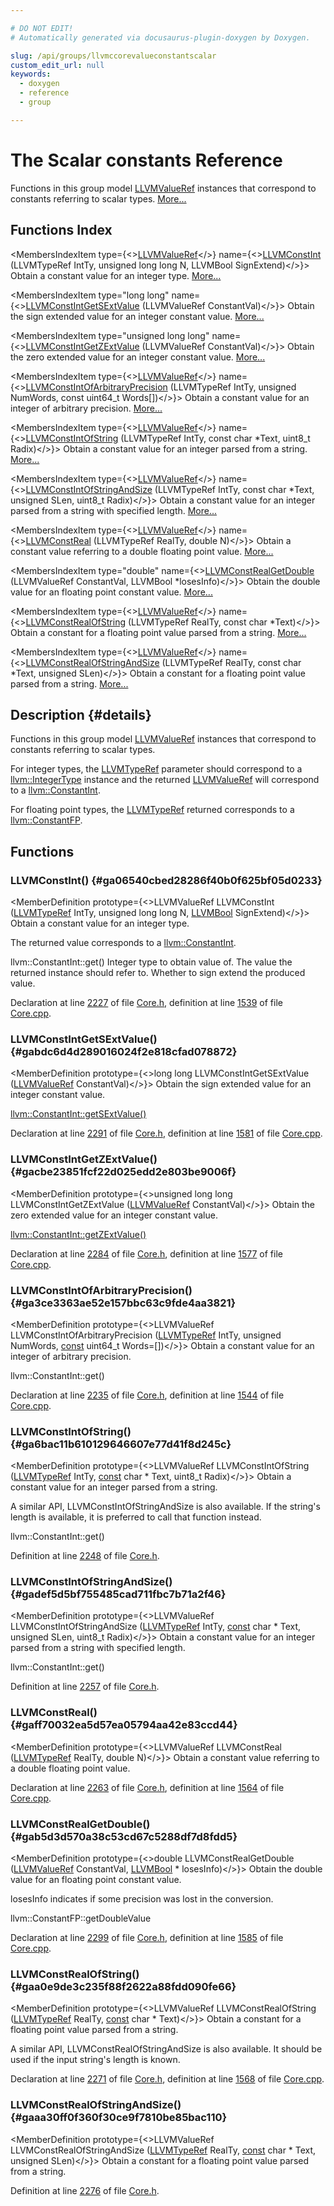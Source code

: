 ```yaml
---

# DO NOT EDIT!
# Automatically generated via docusaurus-plugin-doxygen by Doxygen.

slug: /api/groups/llvmccorevalueconstantscalar
custom_edit_url: null
keywords:
  - doxygen
  - reference
  - group

---
```





# The Scalar constants Reference

<DoxygenPage pluginConfig={pluginConfig}>

Functions in this group model <a href="/docs/api/groups/llvmcsupporttypes/#ga113ce952344691b8304a43a314f8be17">LLVMValueRef</a> instances that correspond to constants referring to scalar types. <a href="#details">More...</a>

## Functions Index

<MembersIndex>

<MembersIndexItem
  type={<><a href="/docs/api/groups/llvmcsupporttypes/#ga113ce952344691b8304a43a314f8be17">LLVMValueRef</a></>}
  name={<><a href="#ga06540cbed28286f40b0f625bf05d0233">LLVMConstInt</a> (LLVMTypeRef IntTy, unsigned long long N, LLVMBool SignExtend)</>}>
Obtain a constant value for an integer type. <a href="#ga06540cbed28286f40b0f625bf05d0233">More...</a>
</MembersIndexItem>

<MembersIndexItem
  type="long long"
  name={<><a href="#gabdc6d4d289016024f2e818cfad078872">LLVMConstIntGetSExtValue</a> (LLVMValueRef ConstantVal)</>}>
Obtain the sign extended value for an integer constant value. <a href="#gabdc6d4d289016024f2e818cfad078872">More...</a>
</MembersIndexItem>

<MembersIndexItem
  type="unsigned long long"
  name={<><a href="#gacbe23851fcf22d025edd2e803be9006f">LLVMConstIntGetZExtValue</a> (LLVMValueRef ConstantVal)</>}>
Obtain the zero extended value for an integer constant value. <a href="#gacbe23851fcf22d025edd2e803be9006f">More...</a>
</MembersIndexItem>

<MembersIndexItem
  type={<><a href="/docs/api/groups/llvmcsupporttypes/#ga113ce952344691b8304a43a314f8be17">LLVMValueRef</a></>}
  name={<><a href="#ga3ce3363ae52e157bbc63c9fde4aa3821">LLVMConstIntOfArbitraryPrecision</a> (LLVMTypeRef IntTy, unsigned NumWords, const uint64&#95;t Words&#91;&#93;)</>}>
Obtain a constant value for an integer of arbitrary precision. <a href="#ga3ce3363ae52e157bbc63c9fde4aa3821">More...</a>
</MembersIndexItem>

<MembersIndexItem
  type={<><a href="/docs/api/groups/llvmcsupporttypes/#ga113ce952344691b8304a43a314f8be17">LLVMValueRef</a></>}
  name={<><a href="#ga6bac11b610129646607e77d41f8d245c">LLVMConstIntOfString</a> (LLVMTypeRef IntTy, const char &#42;Text, uint8&#95;t Radix)</>}>
Obtain a constant value for an integer parsed from a string. <a href="#ga6bac11b610129646607e77d41f8d245c">More...</a>
</MembersIndexItem>

<MembersIndexItem
  type={<><a href="/docs/api/groups/llvmcsupporttypes/#ga113ce952344691b8304a43a314f8be17">LLVMValueRef</a></>}
  name={<><a href="#gadef5d5bf755485cad711fbc7b71a2f46">LLVMConstIntOfStringAndSize</a> (LLVMTypeRef IntTy, const char &#42;Text, unsigned SLen, uint8&#95;t Radix)</>}>
Obtain a constant value for an integer parsed from a string with specified length. <a href="#gadef5d5bf755485cad711fbc7b71a2f46">More...</a>
</MembersIndexItem>

<MembersIndexItem
  type={<><a href="/docs/api/groups/llvmcsupporttypes/#ga113ce952344691b8304a43a314f8be17">LLVMValueRef</a></>}
  name={<><a href="#gaff70032ea5d57ea05794aa42e83ccd44">LLVMConstReal</a> (LLVMTypeRef RealTy, double N)</>}>
Obtain a constant value referring to a double floating point value. <a href="#gaff70032ea5d57ea05794aa42e83ccd44">More...</a>
</MembersIndexItem>

<MembersIndexItem
  type="double"
  name={<><a href="#gab5d3d570a38c53cd67c5288df7d8fdd5">LLVMConstRealGetDouble</a> (LLVMValueRef ConstantVal, LLVMBool &#42;losesInfo)</>}>
Obtain the double value for an floating point constant value. <a href="#gab5d3d570a38c53cd67c5288df7d8fdd5">More...</a>
</MembersIndexItem>

<MembersIndexItem
  type={<><a href="/docs/api/groups/llvmcsupporttypes/#ga113ce952344691b8304a43a314f8be17">LLVMValueRef</a></>}
  name={<><a href="#gaa0e9de3c235f88f2622a88fdd090fe66">LLVMConstRealOfString</a> (LLVMTypeRef RealTy, const char &#42;Text)</>}>
Obtain a constant for a floating point value parsed from a string. <a href="#gaa0e9de3c235f88f2622a88fdd090fe66">More...</a>
</MembersIndexItem>

<MembersIndexItem
  type={<><a href="/docs/api/groups/llvmcsupporttypes/#ga113ce952344691b8304a43a314f8be17">LLVMValueRef</a></>}
  name={<><a href="#gaaa30ff0f360f30ce9f7810be85bac110">LLVMConstRealOfStringAndSize</a> (LLVMTypeRef RealTy, const char &#42;Text, unsigned SLen)</>}>
Obtain a constant for a floating point value parsed from a string. <a href="#gaaa30ff0f360f30ce9f7810be85bac110">More...</a>
</MembersIndexItem>

</MembersIndex>

## Description {#details}

Functions in this group model <a href="/docs/api/groups/llvmcsupporttypes/#ga113ce952344691b8304a43a314f8be17">LLVMValueRef</a> instances that correspond to constants referring to scalar types.

For integer types, the <a href="/docs/api/groups/llvmcsupporttypes/#gab81b4df33167d47174f9b86a75e3be88">LLVMTypeRef</a> parameter should correspond to a <a href="/docs/api/classes/llvm/integertype">llvm::IntegerType</a> instance and the returned <a href="/docs/api/groups/llvmcsupporttypes/#ga113ce952344691b8304a43a314f8be17">LLVMValueRef</a> will correspond to a <a href="/docs/api/classes/llvm/constantint">llvm::ConstantInt</a>.

For floating point types, the <a href="/docs/api/groups/llvmcsupporttypes/#gab81b4df33167d47174f9b86a75e3be88">LLVMTypeRef</a> returned corresponds to a <a href="/docs/api/classes/llvm/constantfp">llvm::ConstantFP</a>.

<SectionDefinition>

## Functions

### LLVMConstInt() {#ga06540cbed28286f40b0f625bf05d0233}

<MemberDefinition
  prototype={<>LLVMValueRef LLVMConstInt (<a href="/docs/api/groups/llvmcsupporttypes/#gab81b4df33167d47174f9b86a75e3be88">LLVMTypeRef</a> IntTy, unsigned long long N, <a href="/docs/api/groups/llvmcsupporttypes/#ga209de0bceb13179a973c6a45211617bd">LLVMBool</a> SignExtend)</>}>
Obtain a constant value for an integer type.

The returned value corresponds to a <a href="/docs/api/classes/llvm/constantint">llvm::ConstantInt</a>.


<SectionUser title="See Also">
llvm::ConstantInt::get()
</SectionUser>


<ParametersList title="Parameters">
<ParametersListItem name="IntTy">Integer type to obtain value of.</ParametersListItem>
<ParametersListItem name="N">The value the returned instance should refer to.</ParametersListItem>
<ParametersListItem name="SignExtend">Whether to sign extend the produced value.</ParametersListItem>
</ParametersList>

Declaration at line <a href="/docs/api/files/include/include/llvm-c/core-h/#l02227">2227</a> of file <a href="/docs/api/files/include/include/llvm-c/core-h">Core.h</a>, definition at line <a href="/docs/api/files/lib/lib/ir/core-cpp/#l01539">1539</a> of file <a href="/docs/api/files/lib/lib/ir/core-cpp">Core.cpp</a>.
</MemberDefinition>

### LLVMConstIntGetSExtValue() {#gabdc6d4d289016024f2e818cfad078872}

<MemberDefinition
  prototype={<>long long LLVMConstIntGetSExtValue (<a href="/docs/api/groups/llvmcsupporttypes/#ga113ce952344691b8304a43a314f8be17">LLVMValueRef</a> ConstantVal)</>}>
Obtain the sign extended value for an integer constant value.

<SectionUser title="See Also">
<a href="/docs/api/classes/llvm/constantint/#aa8f4be0661aa64f5b1f20b15e93bb403">llvm::ConstantInt::getSExtValue()</a>
</SectionUser>

Declaration at line <a href="/docs/api/files/include/include/llvm-c/core-h/#l02291">2291</a> of file <a href="/docs/api/files/include/include/llvm-c/core-h">Core.h</a>, definition at line <a href="/docs/api/files/lib/lib/ir/core-cpp/#l01581">1581</a> of file <a href="/docs/api/files/lib/lib/ir/core-cpp">Core.cpp</a>.
</MemberDefinition>

### LLVMConstIntGetZExtValue() {#gacbe23851fcf22d025edd2e803be9006f}

<MemberDefinition
  prototype={<>unsigned long long LLVMConstIntGetZExtValue (<a href="/docs/api/groups/llvmcsupporttypes/#ga113ce952344691b8304a43a314f8be17">LLVMValueRef</a> ConstantVal)</>}>
Obtain the zero extended value for an integer constant value.

<SectionUser title="See Also">
<a href="/docs/api/classes/llvm/constantint/#ac09a21c371a9c535cbc13e8f82503aec">llvm::ConstantInt::getZExtValue()</a>
</SectionUser>

Declaration at line <a href="/docs/api/files/include/include/llvm-c/core-h/#l02284">2284</a> of file <a href="/docs/api/files/include/include/llvm-c/core-h">Core.h</a>, definition at line <a href="/docs/api/files/lib/lib/ir/core-cpp/#l01577">1577</a> of file <a href="/docs/api/files/lib/lib/ir/core-cpp">Core.cpp</a>.
</MemberDefinition>

### LLVMConstIntOfArbitraryPrecision() {#ga3ce3363ae52e157bbc63c9fde4aa3821}

<MemberDefinition
  prototype={<>LLVMValueRef LLVMConstIntOfArbitraryPrecision (<a href="/docs/api/groups/llvmcsupporttypes/#gab81b4df33167d47174f9b86a75e3be88">LLVMTypeRef</a> IntTy, unsigned NumWords, <a href="/docs/api/files/lib/lib/target/lib/target/aarch64/aarch64promoteconstant-cpp/#a90f8350fecae261c25be85d38b451bff">const</a> uint64&#95;t Words=[])</>}>
Obtain a constant value for an integer of arbitrary precision.

<SectionUser title="See Also">
llvm::ConstantInt::get()
</SectionUser>

Declaration at line <a href="/docs/api/files/include/include/llvm-c/core-h/#l02235">2235</a> of file <a href="/docs/api/files/include/include/llvm-c/core-h">Core.h</a>, definition at line <a href="/docs/api/files/lib/lib/ir/core-cpp/#l01544">1544</a> of file <a href="/docs/api/files/lib/lib/ir/core-cpp">Core.cpp</a>.
</MemberDefinition>

### LLVMConstIntOfString() {#ga6bac11b610129646607e77d41f8d245c}

<MemberDefinition
  prototype={<>LLVMValueRef LLVMConstIntOfString (<a href="/docs/api/groups/llvmcsupporttypes/#gab81b4df33167d47174f9b86a75e3be88">LLVMTypeRef</a> IntTy, <a href="/docs/api/files/lib/lib/target/lib/target/aarch64/aarch64promoteconstant-cpp/#a90f8350fecae261c25be85d38b451bff">const</a> char &#42; Text, uint8&#95;t Radix)</>}>
Obtain a constant value for an integer parsed from a string.

A similar API, LLVMConstIntOfStringAndSize is also available. If the string&#39;s length is available, it is preferred to call that function instead.


<SectionUser title="See Also">
llvm::ConstantInt::get()
</SectionUser>

Definition at line <a href="/docs/api/files/include/include/llvm-c/core-h/#l02248">2248</a> of file <a href="/docs/api/files/include/include/llvm-c/core-h">Core.h</a>.
</MemberDefinition>

### LLVMConstIntOfStringAndSize() {#gadef5d5bf755485cad711fbc7b71a2f46}

<MemberDefinition
  prototype={<>LLVMValueRef LLVMConstIntOfStringAndSize (<a href="/docs/api/groups/llvmcsupporttypes/#gab81b4df33167d47174f9b86a75e3be88">LLVMTypeRef</a> IntTy, <a href="/docs/api/files/lib/lib/target/lib/target/aarch64/aarch64promoteconstant-cpp/#a90f8350fecae261c25be85d38b451bff">const</a> char &#42; Text, unsigned SLen, uint8&#95;t Radix)</>}>
Obtain a constant value for an integer parsed from a string with specified length.

<SectionUser title="See Also">
llvm::ConstantInt::get()
</SectionUser>

Definition at line <a href="/docs/api/files/include/include/llvm-c/core-h/#l02257">2257</a> of file <a href="/docs/api/files/include/include/llvm-c/core-h">Core.h</a>.
</MemberDefinition>

### LLVMConstReal() {#gaff70032ea5d57ea05794aa42e83ccd44}

<MemberDefinition
  prototype={<>LLVMValueRef LLVMConstReal (<a href="/docs/api/groups/llvmcsupporttypes/#gab81b4df33167d47174f9b86a75e3be88">LLVMTypeRef</a> RealTy, double N)</>}>
Obtain a constant value referring to a double floating point value.

Declaration at line <a href="/docs/api/files/include/include/llvm-c/core-h/#l02263">2263</a> of file <a href="/docs/api/files/include/include/llvm-c/core-h">Core.h</a>, definition at line <a href="/docs/api/files/lib/lib/ir/core-cpp/#l01564">1564</a> of file <a href="/docs/api/files/lib/lib/ir/core-cpp">Core.cpp</a>.
</MemberDefinition>

### LLVMConstRealGetDouble() {#gab5d3d570a38c53cd67c5288df7d8fdd5}

<MemberDefinition
  prototype={<>double LLVMConstRealGetDouble (<a href="/docs/api/groups/llvmcsupporttypes/#ga113ce952344691b8304a43a314f8be17">LLVMValueRef</a> ConstantVal, <a href="/docs/api/groups/llvmcsupporttypes/#ga209de0bceb13179a973c6a45211617bd">LLVMBool</a> &#42; losesInfo)</>}>
Obtain the double value for an floating point constant value.

losesInfo indicates if some precision was lost in the conversion.


<SectionUser title="See Also">
llvm::ConstantFP::getDoubleValue
</SectionUser>

Declaration at line <a href="/docs/api/files/include/include/llvm-c/core-h/#l02299">2299</a> of file <a href="/docs/api/files/include/include/llvm-c/core-h">Core.h</a>, definition at line <a href="/docs/api/files/lib/lib/ir/core-cpp/#l01585">1585</a> of file <a href="/docs/api/files/lib/lib/ir/core-cpp">Core.cpp</a>.
</MemberDefinition>

### LLVMConstRealOfString() {#gaa0e9de3c235f88f2622a88fdd090fe66}

<MemberDefinition
  prototype={<>LLVMValueRef LLVMConstRealOfString (<a href="/docs/api/groups/llvmcsupporttypes/#gab81b4df33167d47174f9b86a75e3be88">LLVMTypeRef</a> RealTy, <a href="/docs/api/files/lib/lib/target/lib/target/aarch64/aarch64promoteconstant-cpp/#a90f8350fecae261c25be85d38b451bff">const</a> char &#42; Text)</>}>
Obtain a constant for a floating point value parsed from a string.

A similar API, LLVMConstRealOfStringAndSize is also available. It should be used if the input string&#39;s length is known.

Declaration at line <a href="/docs/api/files/include/include/llvm-c/core-h/#l02271">2271</a> of file <a href="/docs/api/files/include/include/llvm-c/core-h">Core.h</a>, definition at line <a href="/docs/api/files/lib/lib/ir/core-cpp/#l01568">1568</a> of file <a href="/docs/api/files/lib/lib/ir/core-cpp">Core.cpp</a>.
</MemberDefinition>

### LLVMConstRealOfStringAndSize() {#gaaa30ff0f360f30ce9f7810be85bac110}

<MemberDefinition
  prototype={<>LLVMValueRef LLVMConstRealOfStringAndSize (<a href="/docs/api/groups/llvmcsupporttypes/#gab81b4df33167d47174f9b86a75e3be88">LLVMTypeRef</a> RealTy, <a href="/docs/api/files/lib/lib/target/lib/target/aarch64/aarch64promoteconstant-cpp/#a90f8350fecae261c25be85d38b451bff">const</a> char &#42; Text, unsigned SLen)</>}>
Obtain a constant for a floating point value parsed from a string.

Definition at line <a href="/docs/api/files/include/include/llvm-c/core-h/#l02276">2276</a> of file <a href="/docs/api/files/include/include/llvm-c/core-h">Core.h</a>.
</MemberDefinition>

</SectionDefinition>

</DoxygenPage>
